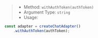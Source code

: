 > * Method: `withAuthToken(authToken)`
> * Argument Type: `string`
> * Usage:

```js
const adapter = createChatAdapter()
    .withAuthToken(authToken);
```
